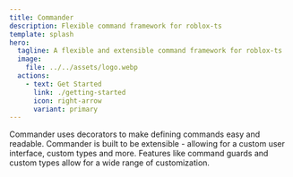 ```yaml
---
title: Commander
description: Flexible command framework for roblox-ts
template: splash
hero:
  tagline: A flexible and extensible command framework for roblox-ts
  image:
    file: ../../assets/logo.webp
  actions:
    - text: Get Started
      link: ./getting-started
      icon: right-arrow
      variant: primary
---
```



<div class="hero-bg" />

<Card title="Installation" icon="rocket">
	<Install />
</Card>

<CardGrid stagger>
	<Card title="Easy to use" icon="pencil">
		Commander uses decorators to make defining commands easy and readable.
	</Card>
	<Card title="Extensible" icon="add-document">
		Commander is built to be extensible - allowing for a custom
		user interface, custom types and more.
	</Card>
	<Card title="Powerful" icon="setting">
		Features like command guards and custom types
		allow for a wide range of customization.
	</Card>
</CardGrid>
